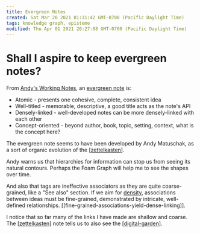 ```yaml
---
title: Evergreen Notes
created: Sat Mar 20 2021 01:31:42 GMT-0700 (Pacific Daylight Time)
tags: knowledge graph, episteme
modified: Thu Apr 01 2021 20:27:08 GMT-0700 (Pacific Daylight Time)
---
```


# Shall I aspire to keep evergreen notes?

From [Andy's Working Notes](https://notes.andymatuschak.org/), an [evergreen note](https://notes.andymatuschak.org/z4SDCZQeRo4xFEQ8H4qrSqd68ucpgE6LU155C) is:

- Atomic - presents one cohesive, complete, consistent idea
- Well-titled - memorable, descriptive, a good title acts as the note's API
- Densely-linked - well-developed notes can be more densely-linked with each other
- Concept-oriented - beyond author, book, topic, setting, context, what is the concept here?

The evergreen note seems to have been developed by Andy Matuschak, as a sort of organic evolution of the [[zettelkasten]].

Andy warns us that hierarchies for information can stop us from seeing its natural contours. Perhaps the Foam Graph will help me to see the shapes over time.

And also that tags are ineffective associators as they are quite coarse-grained, like a "See also" section. If we aim for [density](https://notes.andymatuschak.org/z2HUE4ABbQjUNjrNemvkTCsLa1LPDRuwh1tXC), associations between ideas must be fine-grained, demonstrated by intricate, well-defined relationships. [[fine-grained-associations-yield-dense-linking]].

I notice that so far many of the links I have made are shallow and coarse. The [[zettelkasten]] note tells us to also see the [[digital-garden]].

[//begin]: # "Autogenerated link references for markdown compatibility"
[zettelkasten]: zettelkasten "Zettelkasten"
[zettelkasten]: zettelkasten "Zettelkasten"
[digital-garden]: digital-garden "Digital Garden"
[//end]: # "Autogenerated link references"
